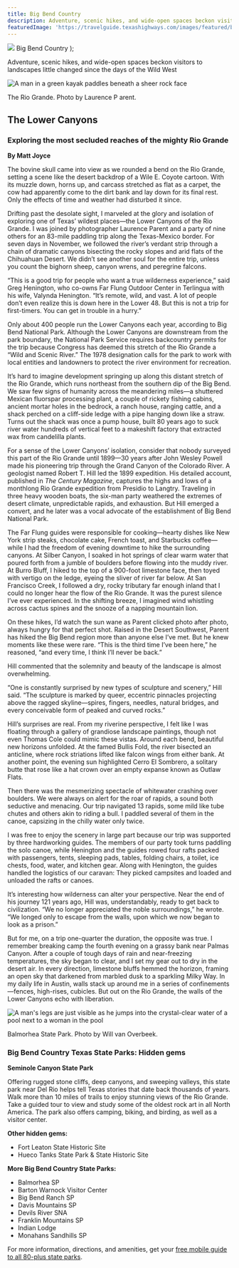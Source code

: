 ```yaml
---
title: Big Bend Country
description: Adventure, scenic hikes, and wide-open spaces beckon visitors to landscapes little changed since the days of the Wild West
featuredImage: 'https://travelguide.texashighways.com/images/featured/big-bend-country.jpg'
---
```


  <span>
    <img class="region-title-map" src={`../images/map-big-bend.png`}/>
    Big Bend Country
  </span>
);

<PageDescription>

Adventure, scenic hikes, and wide-open spaces beckon visitors to landscapes little changed since the days of the Wild West

</PageDescription>

![A man in a green kayak paddles beneath a sheer rock face](images/big-bend-lower-canyons.jpg)
<Caption>The Rio Grande. Photo by Laurence P  arent.</Caption>

<Row>

<Column colSm={12} colMd={4} colLg={8}>

## **The Lower Canyons**
### Exploring the most secluded reaches of the mighty Rio Grande
**By Matt Joyce**

The bovine skull came into view as we rounded a bend on the Rio Grande, setting a scene like the desert backdrop of a Wile E. Coyote cartoon. With its muzzle down, horns up, and carcass stretched as flat as a carpet, the cow had apparently come to the dirt bank and lay down for its final rest. Only the effects of time and weather had disturbed it since.

Drifting past the desolate sight, I marveled at the glory and isolation of exploring one of Texas’ wildest places—the Lower Canyons of the Rio Grande. I was joined by photographer Laurence Parent and a party of nine others for an 83-mile paddling trip along the Texas-Mexico border. For seven days in November, we followed the river’s verdant strip through a chain of dramatic canyons bisecting the rocky slopes and arid flats of the Chihuahuan Desert. We didn’t see another soul for the entire trip, unless you count the bighorn sheep, canyon wrens, and peregrine falcons.

“This is a good trip for people who want a true wilderness experience,” said Greg Henington, who co-owns Far Flung Outdoor Center in Terlingua with his wife, Valynda Henington. “It’s remote, wild, and vast. A lot of people don’t even realize this is down here in the Lower 48. But this is not a trip for first-timers. You can get in trouble in a hurry.”

Only about 400 people run the Lower Canyons each year, according to Big Bend National Park. Although the Lower Canyons are downstream from the park boundary, the National Park Service requires backcountry permits for the trip because Congress has deemed this stretch of the Rio Grande a “Wild and Scenic River.” The 1978 designation calls for the park to work with local entities and landowners to protect the river environment for recreation.

It’s hard to imagine development springing up along this distant stretch of the Rio Grande, which runs northeast from the southern dip of the Big Bend. We saw few signs of humanity across the meandering miles—a shuttered Mexican fluorspar processing plant, a couple of rickety fishing cabins, ancient mortar holes in the bedrock, a ranch house, ranging cattle, and a shack perched on a cliff-side ledge with a pipe hanging down like a straw. Turns out the shack was once a pump house, built 80 years ago to suck river water hundreds of vertical feet to a makeshift factory that extracted wax from candelilla plants.

For a sense of the Lower Canyons’ isolation, consider that nobody surveyed this part of the Rio Grande until 1899—30 years after John Wesley Powell made his pioneering trip through the Grand Canyon of the Colorado River. A geologist named Robert T. Hill led the 1899 expedition. His detailed account, published in _The Century Magazine_, captures the highs and lows of a monthlong Rio Grande expedition from Presidio to Langtry. Traveling in three heavy wooden boats, the six-man party weathered the extremes of desert climate, unpredictable rapids, and exhaustion. But Hill emerged a convert, and he later was a vocal advocate of the establishment of Big Bend National Park.

The Far Flung guides were responsible for cooking—hearty dishes like New York strip steaks, chocolate cake, French toast, and Starbucks coffee—while I had the freedom of evening downtime to hike the surrounding canyons. At Silber Canyon, I soaked in hot springs of clear warm water that poured forth from a jumble of boulders before flowing into the muddy river. At Burro Bluff, I hiked to the top of a 900-foot limestone face, then toyed with vertigo on the ledge, eyeing the sliver of river far below. At San Francisco Creek, I followed a dry, rocky tributary far enough inland that I could no longer hear the flow of the Rio Grande. It was the purest silence I’ve ever experienced. In the shifting breeze, I imagined wind whistling across cactus spines and the snooze of a napping mountain lion.

On these hikes, I’d watch the sun wane as Parent clicked photo after photo, always hungry for that perfect shot. Raised in the Desert Southwest, Parent has hiked the Big Bend region more than anyone else I’ve met. But he knew moments like these were rare. “This is the third time I’ve been here,” he reasoned, “and every time, I think I’ll never be back.”

Hill commented that the solemnity and beauty of the landscape is almost overwhelming. 

“One is constantly surprised by new types of sculpture and scenery,” Hill said. “The sculpture is marked by queer, eccentric pinnacles projecting above the ragged skyline—spires, fingers, needles, natural bridges, and every conceivable form of peaked and curved rocks.”

Hill’s surprises are real. From my riverine perspective, I felt like I was floating through a gallery of grandiose landscape paintings, though not even Thomas Cole could mimic these vistas. Around each bend, beautiful new horizons unfolded. At the famed Bullis Fold, the river bisected an anticline, where rock striations lifted like falcon wings from either bank. At another point, the evening sun highlighted Cerro El Sombrero, a solitary butte that rose like a hat crown over an empty expanse known as Outlaw Flats.

Then there was the mesmerizing spectacle of whitewater crashing over boulders. We were always on alert for the roar of rapids, a sound both seductive and menacing. Our trip navigated 13 rapids, some mild like tube chutes and others akin to riding a bull. I paddled several of them in the canoe, capsizing in the chilly water only twice.

I was free to enjoy the scenery in large part because our trip was supported by three hardworking guides. The members of our party took turns paddling the solo canoe, while Henington and the guides rowed four rafts packed with passengers, tents, sleeping pads, tables, folding chairs, a toilet, ice chests, food, water, and kitchen gear. Along with Henington, the guides handled the logistics of our caravan: They picked campsites and loaded and unloaded the rafts or canoes.

It’s interesting how wilderness can alter your perspective. Near the end  of his journey 121 years ago, Hill was, understandably, ready to get back to civilization. “We no longer appreciated the noble surroundings,” he wrote. “We longed only to escape from the walls, upon which we now began to look as a prison.”

But for me, on a trip one-quarter the duration, the opposite was true. I remember breaking camp the fourth evening on a grassy bank near Palmas Canyon. After a couple of tough days of rain and near-freezing temperatures, the sky began to clear, and I set my gear out to dry in the desert air. In every direction, limestone bluffs hemmed the horizon, framing an open sky that darkened from marbled dusk to a sparkling Milky Way. In my daily life in Austin, walls stack up around me in a series of confinements—fences, high-rises, cubicles. But out on the Rio Grande, the walls of the Lower Canyons echo with liberation.

</Column>

<Column colSm={6} colMd={4} colLg={4}>
<AdGroup id={['ad94']}/>

  
![A man's legs are just visible as he jumps into the crystal-clear water of a pool next to a woman in the pool](images/balmorhea-pool-jump-hidden-gem.jpg)
<Caption>Balmorhea State Park. Photo by Will van Overbeek.</Caption>

### Big Bend Country Texas State Parks: Hidden gems

**Seminole Canyon State Park**

Offering rugged stone cliffs, deep canyons, and sweeping valleys, this state park near Del Rio helps tell Texas stories that date back thousands of years. Walk more than 10 miles of trails to enjoy stunning views of the Rio Grande. Take a guided tour to view and study some of the oldest rock art in all North America. The park also offers camping, biking, and birding, as well as a visitor center.

**Other hidden gems:**
- Fort Leaton State Historic Site 
- Hueco Tanks State Park &amp; State Historic Site

**More Big Bend Country State Parks:** 
- Balmorhea SP
- Barton Warnock Visitor Center
- Big Bend Ranch SP
- Davis Mountains SP
- Devils River SNA
- Franklin Mountains SP
- Indian Lodge
- Monahans Sandhills SP

For more information, directions, and amenities, get your [free mobile guide to all 80-plus state parks](https://texasstateparks.org/app).

</Column>

</Row>

<Row>
<Column colSm={6} colMd={6} colLg={8}>
<RegionListing title="Big Bend Country" color="orange" region="BIG BEND COUNTRY"/>
</Column>

<Column colSm={6} colMd={4} colLg={4}>
<AdGroup id={['ad94']}/>
</Column>

</Row>